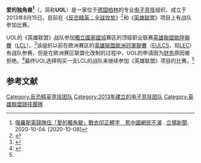 {{Expand language|1=en|time=2020-10-08T10:31:53+00:00}}
{{NoteTA
|G1=Games
}}
{{redirect|UOL}}

{{Infobox sports team
| name = 爱的独角兽<br>Unicorns of Love
| colours = 粉色与白色 {{color box|#CF6182}} {{color box|#FFFFFF}}
| website = {{Official URL}}
| partners = 
| gm = 
| manager = 
| coach = 
| owner = 
| history = 
| short_name = UOL
| league = 
| founded = {{start date|2013|08|15}}
| parent_group = 
| location = 
| city = {{GER}}[[柏林|柏林]]
| caption = 
| alt = 
| logo_size = 
| logo = Unicorns of Love.png
| fanclub = 
| division = 《[[反恐精英：全球攻势|反恐精英：全球攻势]]》<br/>《[[英雄联盟|英雄联盟]]》
}}

'''爱的独角兽<ref>[https://www.thestandnews.com/china/俄羅斯電競隊伍-愛的獨角獸-戰衣印正體字-惹中國網民不滿/ 俄羅斯電競隊伍「愛的獨角獸」戰衣印正體字　惹中國網民不滿] {{Wayback|url=https://www.thestandnews.com/china/%E4%BF%84%E7%BE%85%E6%96%AF%E9%9B%BB%E7%AB%B6%E9%9A%8A%E4%BC%8D-%E6%84%9B%E7%9A%84%E7%8D%A8%E8%A7%92%E7%8D%B8-%E6%88%B0%E8%A1%A3%E5%8D%B0%E6%AD%A3%E9%AB%94%E5%AD%97-%E6%83%B9%E4%B8%AD%E5%9C%8B%E7%B6%B2%E6%B0%91%E4%B8%8D%E6%BB%BF/ |date=20211229132221 }}. [[立場新聞|立場新聞]]. 2020-10-04. [2020-10-08]</ref>'''（'''{{lang-en|Unicorns of Love}}'''，简称'''UOL'''）是一家位于[[德国|德国]][[柏林|柏林]]的专业[[电子竞技|电子竞技]]组织，成立于2013年8月15日。目前在《[[反恐精英：全球攻势|反恐精英：全球攻势]]》<ref name="Villanueva">{{Cite news|author=Villanueva|first=Jamie|title=Unicorns of Love signs a German roster as its inaugural CS:GO team|url=https://dotesports.com/counter-strike/news/unicorns-of-love-signs-a-german-roster-as-its-inaugural-csgo-team|accessdate=2019-05-24|work=Dot Esports|date=2019-01-17|archive-date=2019-05-24|archive-url=https://web.archive.org/web/20190524052244/https://dotesports.com/counter-strike/news/unicorns-of-love-signs-a-german-roster-as-its-inaugural-csgo-team|dead-url=no}}</ref>和《[[英雄联盟|英雄联盟]]》项目上有战队参加比赛。 

UOL的《英雄联盟》战队参加[[獨立國家國協|獨立國家國協]]赛区的顶级职业联赛[[英雄聯盟歐陸聯賽|英雄聯盟歐陸聯賽]]（[[LCL|LCL]]）。<ref name="uolBeard">{{Cite news|author=Beard|first=Grant|title=Unicorns of Love to join the LCL|url=https://www.dailyesports.gg/unicorns-of-love-join-lcl/|accessdate=2019-06-03|work=Daily Esports|date=2019-05-16|archive-date=2019-06-03|archive-url=https://web.archive.org/web/20190603061733/https://www.dailyesports.gg/unicorns-of-love-join-lcl/|dead-url=no}}</ref>该组织以前在欧洲赛区的[[英雄聯盟歐洲冠軍聯賽|英雄聯盟歐洲冠軍聯賽]]（[[EU|EU]][[LCS|LCS]]，现[[LEC|LEC]]）有战队参赛，但是在欧洲赛区联盟化改制的过程中，UOL的申请因为[[财务|财务]]原因被拒绝。<ref>{{Cite web|title=Unicorns of Love leave the EU LCS|url=https://www.espn.com/esports/story/_/id/25166035/unicorns-love-not-compete-eu-lcs|accessdate=2020-10-08|date=2018-11-03|work=ESPN.com|language=en|archive-date=2021-04-21|archive-url=https://web.archive.org/web/20210421083311/https://www.espn.com/esports/story/_/id/25166035/unicorns-love-not-compete-eu-lcs|dead-url=no}}</ref>最终UOL选择购买一支LCL的战队来继续参加《英雄联盟》项目的比赛。<ref name="uolBeard" />

==参考文献==
<references />

[[Category:反恐精英竞技团队|Category:反恐精英竞技团队]]
[[Category:2013年建立的电子竞技团队|Category:2013年建立的电子竞技团队]]
[[Category:英雄聯盟競技團隊|Category:英雄聯盟競技團隊]]